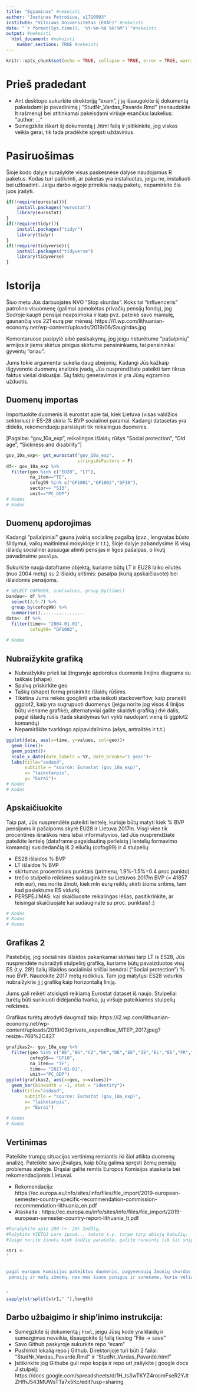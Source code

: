 ```yaml
---
title: "Egzaminas" #nekeisti
author: "Justinas Petrošius, s1710993" 
institute: "Vilniaus Universitetas (EVAF)" #nekeisti 
date: "`r format(Sys.time(), '%Y-%m-%d %H:%M')`"#nekeisti
output: #nekeisti
  html_document: #nekeisti
    number_sections: TRUE #nekeisti
---
```


```r
knitr::opts_chunk$set(echo = TRUE, collapse = TRUE, error = TRUE, warning = FALSE, message = FALSE)
```

# Prieš pradedant
* Ant desktopo sukurkite direktoriją "exam", į ją išsaugokite šį dokumentą pakeisdami jo pavadinimą į "StudNr_Vardas_Pavarde.Rmd" (nenaudokite lt rašmenų) bei atitinkamai pakeisdami viršuje esančius laukelius: "author: ..."
* Sumegzkite iškart šį dokumentą į .html failą ir įsitikinkite, jog viskas veikia gerai, tik tada pradėkite spręsti uždavinius.


# Pasiruošimas
Šioje kodo dalyje surašykite visus paskesnėse dalyse naudojamus R paketus. Kodas turi patikrinti, ar paketas yra instaliuotas, jeigu ne, instaliuoti bei užloadinti. Jeigu darbo eigoje prireikia naujų paketų, nepamirkite čia juos įrašyti.

```r
if(!require(eurostat)){
    install.packages("eurostat")
    library(eurostat)
}
if(!require(tidyr)){
    install.packages("tidyr")
    library(tidyr)
}
if(!require(tidyverse)){
    install.packages("tidyverse")
    library(tidyverse)
}
```


# Istorija
Šiuo metu Jūs darbuojatės NVO "Stop skurdas". Koks tai "influenceris" patrolino visuomenę (galimai apmokėtas privačių pensijų fondų), jog Sodroje kaupti pensijai neapsimoka ir kaip pvz. pateikė savo mamulę, gaunančią vos 221 eurą per mėnesį. 
https://i1.wp.com/lithuanian-economy.net/wp-content/uploads/2019/06/Saugirdas.jpg


Komentaruose pasipylė aibė pasisakymų, jog jeigu neturėtume "pašalpinių" armijos ir jiems skirtus pinigus skirtume pensininkams, tai pensininkai gyventų "oriau".  

Jums tokie argumentai sukelia daug abejonių. Kadangi Jūs kažkaip išgyvenote  duomenų analizės įvadą, Jūs nusprendžiate pateikti tam tikrus faktus viešai diskusijai. Šių faktų generavimas ir yra Jūsų egzamino užduotis.


## Duomenų importas
Importuokite duomenis iš eurostat apie tai, kiek Lietuva (visas valdžios sektorius) ir ES-28 skiria % BVP socialinei paramai. Kadangi datasetas yra didelis, rekomenduoju parsisiųsti tik reikalingus duomenis. 

[Pagalba: "gov_10a_exp", reikalingos išlaidų rūšys "Social protection", "Old age", "Sickness and disability"]

```r
gov_10a_exp<- get_eurostat("gov_10a_exp",
                           stringsAsFactors = F)
df<- gov_10a_exp %>%
  filter(geo %in% c("EU28", "LT"),
         na_item=="TE",
         cofog99 %in% c("GF1001","GF1002","GF10"),
         sector== "S13",
         unit=="PC_GDP")
# Kodas
# Kodas
```

## Duomenų apdorojimas
Kadangi "pašalpiniai" gauna įvairią socialinę pagalbą (pvz., lengvatas būsto šildymui, vaikų maitinimui mokykloje ir t.t.), šioje dalyje pabandysime iš visų išlaidų socialinei apsaugai atimti pensijas ir ligos pašalpas, o likutį pavadinsime `pasalpa`. 

Sukurkite nauja dataframe objektą, kuriame būtų LT ir EU28 laiko eilutės (nuo 2004 metų) su 2 išlaidų sritimis: pasalpa (kurią apskaičiavote) bei išlaidomis pensijoms.

```r
# SELECT COFOG99, sum(values, group_by(time))
bandau<- df %>%
  select(3,5:7) %>%
  group_by(cofog99) %>%
  summarise().................
data<- df %>%
  filter(time>= "2004-01-01",
         cofog99= "GF1002",
        
# Kodas
```

## Nubraižykite grafiką

* Nubraižykite prieš tai žingsnyje apdorotus duomenis linijine diagrama su taškais (shape) 
* Spalvą priskirkite geo
* Taškų (shape) formą priskirkite išlaidų rūšims. 
* Tikėtina Jums reikės googlinti arba ieškoti stackoverflow, kaip pranešti ggplot2, kaip yra sugrupuoti duomenys (jeigu norite jog visos 4 linijos būtų viename grafike), alternatyviai galite skaidyti grafiką į dvi dalis, pagal išlaidų rūšis (tada skaidymas turi vykti naudojant vieną iš ggplot2 komandų)
* Nepamirškite tvarkingo apipavidalinimo (ašys, antraštės ir t.t.)

```r
ggplot(data, aes(x=time, y=values, col=geo))+
  geom_line()+
  geom_point()+
  scale_x_date(date_labels = %Y, date_breaks="1 year")+
  labs(title="asdasd",
       subtitle = "source: Eurostat (gov_10a_exp)",
       x= "laikotarpis",
       y= "Eurai")+
# Kodas
# Kodas
```



## Apskaičiuokite

Taip pat, Jūs nusprendėte pateikti lentelę, kurioje būtų matyti kiek % BVP pensijoms ir pašalpoms skyrė EU28 ir Lietuva 2017m.
Visgi vien tik procentinės išraiškos nėra labai informatyvios, tad Jūs nusprendžiate pateikite lentelę (dataframe pageidautiną perleistą į lentelių formavimo komandą) susidedančią iš 2 eilučių (cofog99) ir 4 stulpelių:

* ES28 išlaidos % BVP
* LT išlaidos % BVP
* skirtumas procentiniais punktais (primenu, 1.9%-1.5%=0.4 proc.punkto)
* trečio stulpelio reikšmes sudauginkite su Lietuvos 2017m BVP (= 41857 mln eur), nes norite žinoti, kiek mln eurų reiktų skirti šioms sritims, tam kad pasiektume ES vidurkį
* PERSPĖJIMAS: kai skaičiuosite reikalingas lėšas, pasitikrinkite, ar teisingai skaičiuojate  kai sudauginate su proc. punktais! :)

```r
# Kodas
# Kodas
# Kodas
```


## Grafikas 2 

Pastebėję, jog socialinės išlaidos pakankamai skiriasi tarp LT is ES28, Jūs nusprendėte nubraižyti stulpelinį grafiką, kuriame būtų pavaizduotos visų ES (t.y. 28!) šalių išlaidos socialiniai sričiai bendrai ("Social protection") % nuo BVP. Naudokite 2017 metų rodiklius. Tam jog matytųsi ES28 vidurkis nubraižykite jį į grafiką kaip horizontalią liniją.

Jums gali reikėti atsisiųsti reikiamą Eurostat dataset iš naujo. 
Stulpeliai turėtų būti surikiuoti didėjančia tvarka, jų viršuje pateikiamos  stulpelių reikšmės.

Grafikas turėtų atrodyti daugmaž taip: https://i2.wp.com/lithuanian-economy.net/wp-content/uploads/2019/03/private_expenditue_MTEP_2017.jpeg?resize=768%2C427


```r
grafikas2<- gov_10a_exp %>%
  filter(geo %in% c("BE","BG","CZ","DK","DE","EE","IE","EL","ES","FR","HR","IT","CY","LV","LT","LU","HU","MT","NL","AT","PL","PT","RO","SI","SK","FI","SE","UK"),
         cofog99== "GF10",
         na_item== "TE",
         time== "2017-01-01",
         unit=="PC_GDP")
ggplot(grafikas2, aes(x=geo, y=values))+
  geom_bar(binwidth = -1, stat = "identity")+
  labs(title="asdasd",
       subtitle = "source: Eurostat (gov_10a_exp)",
       x= "laikotarpis",
       y= "Eurai")
         
# Kodas
# Kodas
```


## Vertinimas
Pateikite trumpą situacijos vertinimą remiantis iki šiol atlikta duomenų analizę. Pateikite savo įžvalgas, kaip būtų galima spręsti žemų pensijų  problemas ateityje. Drąsiai galite remtis Europos Komisijos ataskaita bei rekomendacijomis Lietuvai. 

* Rekomendacija: https://ec.europa.eu/info/sites/info/files/file_import/2019-european-semester-country-specific-recommendation-commission-recommendation-lithuania_en.pdf
* Ataskaita : https://ec.europa.eu/info/sites/info/files/file_import/2019-european-semester-country-report-lithuania_lt.pdf

```r
#Parašykite apie 200 (+- 20) žodžių. 
#Rašykite VIETOJ Lore ipsum... teksto t.y. tarpe tarp abiejų kabučių.
#Jeigu norite žinoti kiek žodžių parašėte, galite runninti tik šit snippet' jo kampytyje nuspaudę ant žalio trikampio rodančio į dešinę

str1 <- 
"


pagal europos komisijos pateiktus duomenis, pagyvensuių žmonių skurdas gerokai viršija ES vidurkį. daugiau nei 16% vyresnių nei 65m. gyventojų patyrė materialinį nepriteklių. šis skaičius yra nežymiai mažesnis nei 2016 metais. Neįgaliesiems situacija yra šiek tiek blogesnė ir maždaug apie 44% gresia skurdas arba soc. atskirtis. Na, o jei norime padidinti Saugirdo mamai pensiją, turime didinti mokesčius, nes Sodra pinigų iš medžio negauna. Visuomenė negali kaltinti vyriausybės dėl mažų 
 pensijų ir mažų išmokų, nes mes šiuos pinigus ir sunešame, kurie vėliau yra paskirstomi. dėl šios konkretaus Saugirdo atvejo atsakė ir A. Maldeikienė sakydama, kad visi šie gudručiai ir kūrybiniai individualistai minimizuoja savo mokesčius iki beprotybės, o po to kritikuoja valstybę ir pyksta, kad jų mamų ir senelių jie nesugeba tinkamai išlaikyti. taigi, jeigu norime, kad mūsų pensininkai gautų didesnes pensijas, turime suvokti, kad mes esame tie, kurie suneša pinigus į sodra ir tik mūsų supratingumas ir sąžiningumas padės pensininkams gauti didesnes pensijas. taip pat nusišnekėjo ir Nora Lapinskienė komentuodama Saugirdo įrašą. tie vadinami "pašalpiniai" gauna tik apie 150 eu ir jų sudaro mažiau nei 100000. taigi, jeigu mes tiems "pašalpiniams" nebeišmokėtumėme jokių pinigų ir visus šiuos pinigus skirtumėme pensijoms didinti, pensininku gaunami padidėtu mažiau nei 20 eurų. vadinasi ponios minimi pašalpiniai nėra ta priežastis dėl kurios išmokamos mažos pensijos

 
"
sapply(strsplit(str1," "),length)
```







## Darbo užbaigimo ir ship'inimo instrukcija:
* Sumegzkite šį dokumentą į `html`, jeigu Jūsų kode yra klaidų ir sumezgimas neveikia, išsaugokite šį failą tiesiog "File -> save"
* Savo Github paskyroje sukurkite repo "exam"
* Pushinkit lokalią repo į Github. Direktorijoje turi būti 2 failai: "StudNr_Vardas_Pavardė.Rmd" ir "StudNr_Vardas_Pavardė.html"
* Įsitikinkite jog Githube guli repo kopija ir repo url įrašykite į google docs J stulpelį: https://docs.google.com/spreadsheets/d/1H_ts3wTKYZ4rocmFseR2YJtZHfhJ543MUWsTTa7x5Kc/edit?usp=sharing

